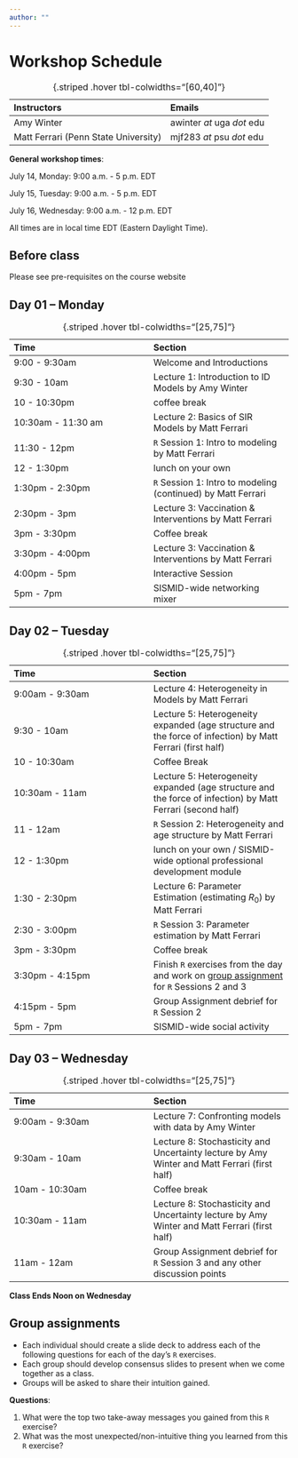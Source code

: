 ```yaml
---
author: ""
---
```


# Workshop Schedule {.unnumbered}

|Instructors | Emails |
|:--|:--|
| Amy Winter | awinter *at* uga *dot* edu |
| Matt Ferrari (Penn State University) | mjf283 *at* psu *dot* edu |

: {.striped .hover tbl-colwidths="[60,40]"}

**General workshop times**:

July 14, Monday: 9:00 a.m. - 5 p.m. EDT

July 15, Tuesday: 9:00 a.m. - 5 p.m. EDT

July 16, Wednesday: 9:00 a.m. - 12 p.m. EDT

::: {.callout-important}
All times are in local time EDT (Eastern Daylight Time).
:::

## Before class

Please see pre-requisites on the course website

## Day 01 – Monday 

| Time | Section |
|:--|:--|
| 9:00 - 9:30am | Welcome and Introductions |
| 9:30 - 10am | Lecture 1: Introduction to ID Models by Amy Winter |
| 10 - 10:30pm | coffee break |
| 10:30am - 11:30 am | Lecture 2: Basics of SIR Models by Matt Ferrari |
| 11:30 - 12pm | `R` Session 1: Intro to modeling by Matt Ferrari |
| 12 - 1:30pm | lunch on your own |
| 1:30pm - 2:30pm | `R` Session 1: Intro to modeling (continued) by Matt Ferrari |
| 2:30pm - 3pm | Lecture 3: Vaccination & Interventions by Matt Ferrari |
| 3pm - 3:30pm | Coffee break |
| 3:30pm - 4:00pm | Lecture 3: Vaccination & Interventions by Matt Ferrari |
| 4:00pm - 5pm | Interactive Session |
| 5pm - 7pm | SISMID-wide networking mixer |
: {.striped .hover tbl-colwidths="[25,75]"}


## Day 02 – Tuesday

| Time | Section |
|:--|:--|
| 9:00am - 9:30am | Lecture 4: Heterogeneity in Models by Matt Ferrari |
| 9:30 - 10am | Lecture 5: Heterogeneity expanded (age structure and the force of infection) by Matt Ferrari (first half) |
| 10 - 10:30am | Coffee Break |
| 10:30am - 11am | Lecture 5: Heterogeneity expanded (age structure and the force of infection) by Matt Ferrari (second half) |
| 11 - 12am | `R` Session 2: Heterogeneity and age structure by Matt Ferrari |
| 12 - 1:30pm | lunch on your own / SISMID-wide optional professional development module |
| 1:30 - 2:30pm | Lecture 6: Parameter Estimation (estimating $R_0$) by Matt Ferrari |
| 2:30 - 3:00pm | `R` Session 3: Parameter estimation by Matt Ferrari |
| 3pm - 3:30pm | Coffee break |
| 3:30pm - 4:15pm | Finish `R` exercises from the day and work on [group assignment](#group-assignments) for `R` Sessions 2 and 3 |
| 4:15pm - 5pm | Group Assignment debrief for `R` Session 2 |
| 5pm - 7pm | SISMID-wide social activity |
: {.striped .hover tbl-colwidths="[25,75]"}

## Day 03 – Wednesday

| Time | Section |
|:--|:--|
| 9:00am - 9:30am | Lecture 7: Confronting models with data by Amy Winter |
| 9:30am - 10am | Lecture 8: Stochasticity and Uncertainty lecture by Amy Winter and Matt Ferrari (first half) |
| 10am - 10:30am | Coffee break |
| 10:30am - 11am | Lecture 8: Stochasticity and Uncertainty lecture by Amy Winter and Matt Ferrari (first half) |
| 11am - 12am | Group Assignment debrief for `R` Session 3 and any other discussion points |

: {.striped .hover tbl-colwidths="[25,75]"}

**Class Ends Noon on Wednesday**

## Group assignments
- Each individual should create a slide deck to address each of the following questions for each of the day’s `R` exercises.
- Each group should develop consensus slides to present when we come together as a class.
- Groups will be asked to share their intuition gained.

**Questions**:

1. What were the top two take-away messages you gained from this `R` exercise?
2. What was the most unexpected/non-intuitive thing you learned from this `R` exercise?
